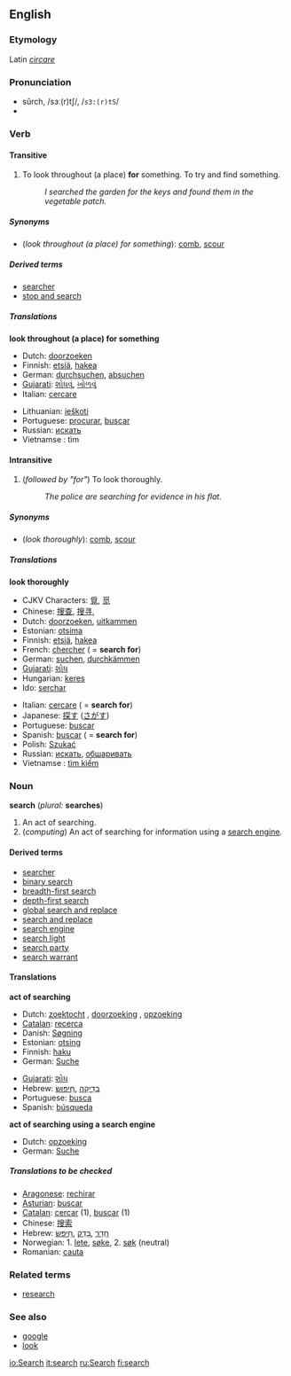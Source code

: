 ==English==
===Etymology===
Latin ''[[circare]]''

===Pronunciation===
*sûrch, /sɜː(r)tʃ/, /<tt>s3:(r)tS</tt>/
*{{audio|en-us-search.ogg|Audio (US)}}

===Verb===
{{en-infl-reg-consonant|search||}}

====Transitive====
#To look throughout (a place) '''for''' something.  To try and find something.
#:''I searched the garden for the keys and found them in the vegetable patch.''
=====Synonyms=====
*(''look throughout (a place) for something''): [[comb]], [[scour]]
=====Derived terms=====
*[[searcher]]
*[[stop and search]]
=====Translations=====
'''look throughout (a place) for something'''
{{top}}
*Dutch: [[doorzoeken]]
*Finnish: [[etsiä]], [[hakea]]
*German: [[durchsuchen]], [[absuchen]]
*[[Gujarati]]: [[શોધવું]], [[ખોળવું]]
*Italian: [[cercare]]
{{mid}}
*Lithuanian: [[ieškoti]]
*Portuguese: [[procurar]], [[buscar]]
*Russian: [[искать]]
*Vietnamse : tìm
{{bottom}}

====Intransitive====
#(''followed by "for"'') To look thoroughly.
#:''The police are searching for evidence in his flat.''

=====Synonyms=====
*(''look thoroughly''): [[comb]], [[scour]]

=====Translations=====
'''look thoroughly'''
{{top}}
*CJKV Characters: [[覓]], [[觅]]
*Chinese: [[搜查]], [[搜寻]], 
*Dutch: [[doorzoeken]], [[uitkammen]]
*Estonian: [[otsima]]
*Finnish: [[etsiä]], [[hakea]]
*French: [[chercher]] ( = '''search for''')
*German: [[suchen]], [[durchkämmen]]
*[[Gujarati]]: [[શોધ]]
*Hungarian: [[keres]]
*Ido: [[serchar]]
{{mid}}
*Italian: [[cercare]] ( = '''search for''')
*Japanese: [[探す]] ([[さがす]])
*Portuguese: [[buscar]]
*Spanish: [[buscar]] ( = '''search for''')
*Polish: [[Szukać]]
*Russian: [[искать]], [[обшаривать]]
*Vietnamse : [[tìm kiếm]]
{{bottom}}

===Noun===
'''search''' (''plural:'' '''searches''')

#An act of searching.
#(''computing'') An act of searching for information using a [[search engine]].

====Derived terms====
*[[searcher]]
*[[binary search]]
*[[breadth-first search]]
*[[depth-first search]]
*[[global search and replace]]
*[[search and replace]]
*[[search engine]]
*[[search light]]
*[[search party]]
*[[search warrant]]

====Translations====

'''act of searching'''
{{top}}
*Dutch: [[zoektocht]] {{f}}, [[doorzoeking]] {{f}}, [[opzoeking]] {{f}}
*[[Catalan]]: [[recerca]]
*Danish: [[Søgning]]
*Estonian: [[otsing]]
*Finnish: [[haku]]
*German: [[Suche]] {{f}}
{{mid}}
*[[Gujarati]]: [[શોધ]]
*Hebrew: &rlm;[[חיפוש|חִיפּוּשׂ]]&lrm;, &rlm;[[בדיקה|בְּדִיקָה]]&lrm;
*Portuguese: [[busca]] {{f}}
*Spanish: [[búsqueda]] {{f}}
{{bottom}}

'''act of searching using a search engine'''
{{top}}
*Dutch: [[opzoeking]] {{f}}
*German: [[Suche]] {{f}}
{{mid}}
{{bottom}}

=====Translations to be checked=====
<!--Remove this section once all of the translations below have been moved into the tables above.-->
{{checktrans}}

*[[Aragonese]]: [[rechirar]]
*[[Asturian]]: [[buscar]]<!--Austrian??-->
*[[Catalan]]: [[cercar]] (1), [[buscar]] (1)
*Chinese: [[搜索]]
*Hebrew: &rlm;[[חיפש|חִיפּשׂ]]&lrm;, &rlm;[[בדק|בָּדַק]]&lrm;, &rlm;[[חדר|חָדַר]]&lrm;
*Norwegian: 1. [[lete]], [[søke]], 2. [[søk]] (neutral)
*Romanian: [[cauta]]

===Related terms===
*[[research]]

===See also===
*[[google]]
*[[look]]

[[io:Search]]
[[it:search]]
[[ru:Search]]
[[fi:search]]